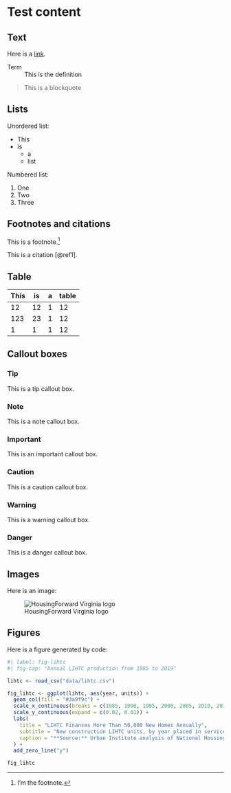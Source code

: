 # Test content {.unnumbered}

## Text

Here is a [link](https://www.housingforwardva.org).

Term
: This is the definition

> This
> is
> a
> blockquote

## Lists

Unordered list:

* This
* is
  + a
  + list

Numbered list:

1. One
2. Two
3. Three

## Footnotes and citations

This is a footnote.^[I'm the footnote.]

This is a citation [@ref1].

## Table

| This | is | a | table |
|------|----|---|-------|
|   12 | 12 | 1 |   12  |
|  123 | 23 | 1 |   12  |
|    1 |  1 | 1 |   12  |

## Callout boxes

::: {.tip}
### Tip
This is a tip callout box.
:::

::: {.note}
### Note
This is a note callout box.
:::

::: {.important}
### Important
This is an important callout box.
:::

::: {.caution}
### Caution
This is a caution callout box.
:::

::: {.warning}
### Warning
This is a warning callout box.
:::

::: {.danger}
### Danger
This is a danger callout box.
:::

## Images

Here is an image:

![HousingForward Virginia logo](img/hfv_logo.jpg)

## Figures

Here is a figure generated by code:

```r
#| label: fig-lihtc
#| fig-cap: "Annual LIHTC production from 1985 to 2019"

lihtc <- read_csv("data/lihtc.csv")

fig_lihtc <- ggplot(lihtc, aes(year, units)) +
  geom_col(fill = "#3a9f9c") +
  scale_x_continuous(breaks = c(1985, 1990, 1995, 2000, 2005, 2010, 2015, 2019)) +
  scale_y_continuous(expand = c(0.02, 0.01)) +
  labs(
    title = "LIHTC Finances More Than 50,000 New Homes Annually",
    subtitle = "New construction LIHTC units, by year placed in service, in thousands",
    caption = "**Source:** Urban Institute analysis of National Housing Preservation Database (2023).<br>**Note:** Includes 4 and 9 percent LIHTC."
  ) +
  add_zero_line("y")

fig_lihtc

```